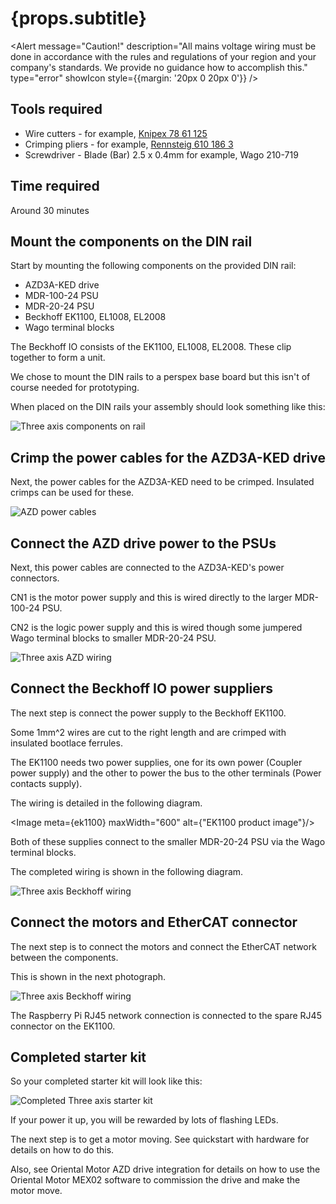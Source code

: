 
# {props.subtitle}
<Alert message="Caution!" description="All mains voltage wiring must be done in accordance with the rules and regulations of your region and your company's standards. We provide no guidance how to accomplish this." type="error" showIcon style={{margin: '20px 0 20px 0'}} />

## Tools required  <ToolOutlined/>

* Wire cutters - for example, <a href="https://www.knipex.com/en-uk/products/electronics-pliers/electronic-super-knips/electronic-super-knips/7861125">Knipex 78 61 125</a>
* Crimping pliers - for example, <a href="https://www.rennsteig.com/en/products/crimping/198-ferrule-crimping-tool-pew-8-184-8-185-8-186"> Rennsteig 610 186 3</a>
* Screwdriver - Blade (Bar) 2.5 x 0.4mm for example, Wago 210-719

## Time required <ClockCircleOutlined/>
Around 30 minutes


## Mount the components on the DIN rail
Start by mounting the following components on the provided DIN rail:
* AZD3A-KED drive
* MDR-100-24 PSU
* MDR-20-24 PSU
* Beckhoff EK1100, EL1008, EL2008
* Wago terminal blocks

The Beckhoff IO consists of the EK1100, EL1008, EL2008. These clip together to form a unit.


We chose to mount the DIN rails to a perspex base board but this isn't of course needed for prototyping.

When placed on the DIN rails your assembly should look something like this:


<Image meta={three_axis_components_on_rail} alt="Three axis components on rail"/>

## Crimp the power cables for the AZD3A-KED drive

Next, the power cables for the AZD3A-KED need to be crimped. Insulated crimps can be used for these.


<Image meta={three_axis_azd_power_cables} alt="AZD power cables" maxWidth={400}/>

## Connect the AZD drive power to the PSUs

Next, this power cables are connected to the AZD3A-KED's power connectors.

CN1 is the motor power supply and this is wired directly to the larger MDR-100-24 PSU.

CN2 is the logic power supply and this is wired though some jumpered Wago terminal blocks to smaller MDR-20-24 PSU.


<Image meta={three_axis_azd_wiring} alt="Three axis AZD wiring"/>

## Connect the Beckhoff IO power suppliers

The next step is connect the power supply to the Beckhoff EK1100.

Some 1mm^2 wires are cut to the right length and are crimped with insulated bootlace ferrules.

The EK1100 needs two power supplies, one for its own power (Coupler power supply) and the other to power the bus to the other terminals (Power contacts supply).

The wiring is detailed in the following diagram.


<Image meta={ek1100} maxWidth="600" alt={"EK1100 product image"}/>

Both of these supplies connect to the smaller MDR-20-24 PSU via the Wago terminal blocks.

The completed wiring is shown in the following diagram.


<Image meta={three_axis_beckhoff_wiring} alt="Three axis Beckhoff wiring"/>

## Connect the motors and EtherCAT connector

The next step is to connect the motors and connect the EtherCAT network between the components.

This is shown in the next photograph.


<Image meta={three_axis_motors_and_ethercat} alt="Three axis Beckhoff wiring"/>

The Raspberry Pi RJ45 network connection is connected to the spare RJ45 connector on the EK1100.

## Completed starter kit

So your completed starter kit will look like this:


<Image meta={photo_three_axis_start_kit_assembled} alt="Completed Three axis starter kit"/>

If your power it up, you will be rewarded by lots of flashing LEDs.

The next step is to get a motor moving. See <GlowsiteLink to="/get-started/qs-hardware">quickstart with hardware</GlowsiteLink> for details on how to do this.

Also, see <GlowsiteLink to="/docs/gbem/drive_support/om_azd3a_ked"> Oriental Motor AZD drive integration</GlowsiteLink> for details on how to use the Oriental Motor MEX02 software to commission the drive and make the motor move.





